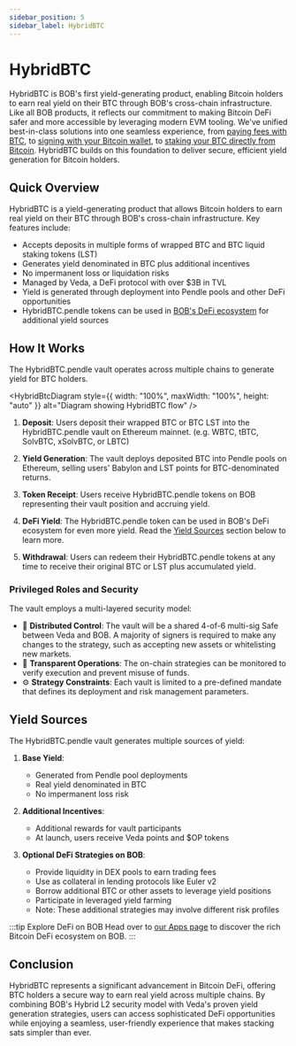 ```yaml
---
sidebar_position: 5
sidebar_label: HybridBTC
---
```



# HybridBTC

HybridBTC is BOB's first yield-generating product, enabling Bitcoin holders to earn real yield on their BTC through BOB's cross-chain infrastructure. Like all BOB products, it reflects our commitment to making Bitcoin DeFi safer and more accessible by leveraging modern EVM tooling. We've unified best-in-class solutions into one seamless experience, from [paying fees with BTC](/learn/builder-guides/bridged-btc-gas-fee), to [signing with your Bitcoin wallet](/learn/reference/tools/account-abstraction/#btc-connect), to [staking your BTC directly from Bitcoin](/learn/user-guides/stake-with-ledger). HybridBTC builds on this foundation to deliver secure, efficient yield generation for Bitcoin holders.

## Quick Overview

HybridBTC is a yield-generating product that allows Bitcoin holders to earn real yield on their BTC through BOB's cross-chain infrastructure. Key features include:

- Accepts deposits in multiple forms of wrapped BTC and BTC liquid staking tokens (LST)
- Generates yield denominated in BTC plus additional incentives
- No impermanent loss or liquidation risks
- Managed by Veda, a DeFi protocol with over $3B in TVL
- Yield is generated through deployment into Pendle pools and other DeFi opportunities
- HybridBTC.pendle tokens can be used in [BOB's DeFi ecosystem](https://app.gobob.xyz/apps) for additional yield sources

## How It Works

The HybridBTC.pendle vault operates across multiple chains to generate yield for BTC holders.

<HybridBtcDiagram
  style={{ width: "100%", maxWidth: "100%", height: "auto" }}
  alt="Diagram showing HybridBTC flow"
/>

1. **Deposit**: Users deposit their wrapped BTC or BTC LST into the HybridBTC.pendle vault on Ethereum mainnet. (e.g. WBTC, tBTC, SolvBTC, xSolvBTC, or LBTC)

1. **Yield Generation**: The vault deploys deposited BTC into Pendle pools on Ethereum, selling users' Babylon and LST points for BTC-denominated returns.

1. **Token Receipt**: Users receive HybridBTC.pendle tokens on BOB representing their vault position and accruing yield.

1. **DeFi Yield**: The HybridBTC.pendle token can be used in BOB's DeFi ecosystem for even more yield. Read the [Yield Sources](#yield-sources) section below to learn more.

1. **Withdrawal**: Users can redeem their HybridBTC.pendle tokens at any time to receive their original BTC or LST plus accumulated yield.

### Privileged Roles and Security

The vault employs a multi-layered security model:

- 🔐 **Distributed Control**: The vault will be a shared 4-of-6 multi-sig Safe between Veda and BOB. A majority of signers is required to make any changes to the strategy, such as accepting new assets or whitelisting new markets.
- 👀 **Transparent Operations**: The on-chain strategies can be monitored to verify execution and prevent misuse of funds.
- ⚙️ **Strategy Constraints**: Each vault is limited to a pre-defined mandate that defines its deployment and risk management parameters.

## Yield Sources

The HybridBTC.pendle vault generates multiple sources of yield:

1. **Base Yield**:

   - Generated from Pendle pool deployments
   - Real yield denominated in BTC
   - No impermanent loss risk

1. **Additional Incentives**:

   - Additional rewards for vault participants
   - At launch, users receive Veda points and $OP tokens

1. **Optional DeFi Strategies on BOB**:

   - Provide liquidity in DEX pools to earn trading fees
   - Use as collateral in lending protocols like Euler v2
   - Borrow additional BTC or other assets to leverage yield positions
   - Participate in leveraged yield farming
   - Note: These additional strategies may involve different risk profiles

:::tip Explore DeFi on BOB
Head over to [our Apps page](https://app.gobob.xyz/apps) to discover the rich Bitcoin DeFi ecosystem on BOB.
:::

## Conclusion

HybridBTC represents a significant advancement in Bitcoin DeFi, offering BTC holders a secure way to earn real yield across multiple chains. By combining BOB's Hybrid L2 security model with Veda's proven yield generation strategies, users can access sophisticated DeFi opportunities while enjoying a seamless, user-friendly experience that makes stacking sats simpler than ever.
